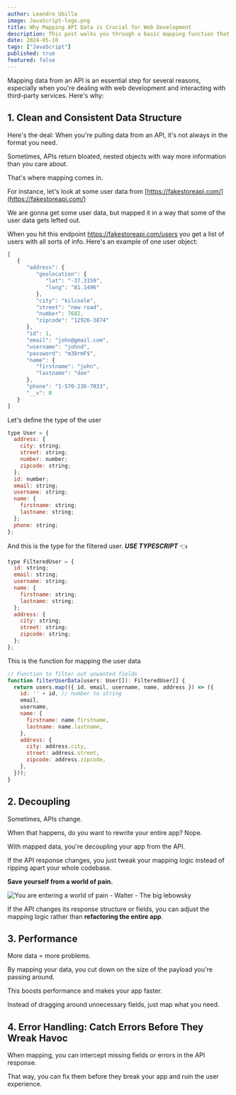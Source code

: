 ```yaml
---
author: Leandro Ubilla
image: JavaScript-logo.png
title: Why Mapping API Data is Crucial for Web Development
description: This post walks you through a basic mapping function that will streamline your data handling.
date: 2024-05-10
tags: ["JavaScript"]
published: true
featured: false
---
```


Mapping data from an API is an essential step for several reasons, 
especially when you're dealing with web development and interacting 
with third-party services. Here's why:

## 1. Clean and Consistent Data Structure

Here's the deal: When you're pulling data from an API, it's not always in the format you need.

Sometimes, APIs return bloated, nested objects with way more information than you care about. 

That's where mapping comes in. 

For instance, let's look at some user data from [https://fakestoreapi.com/](https://fakestoreapi.com/)

We are gonna get some user data, but mapped it in a way that some of the user data gets lefted out.

When you hit this endpoint https://fakestoreapi.com/users you get a list of users with all sorts of info. 
Here's an example of one user object:

```js showLineNumbers
[
   {
      "address": {
         "geolocation": {
            "lat": "-37.3159",
            "long": "81.1496"
         },
         "city": "kilcoole",
         "street": "new road",
         "number": 7682,
         "zipcode": "12926-3874"
      },
      "id": 1,
      "email": "john@gmail.com",
      "username": "johnd",
      "password": "m38rmF$",
      "name": {
         "firstname": "john",
         "lastname": "doe"
      },
      "phone": "1-570-236-7033",
      "__v": 0
   }
]
```

Let's define the type of the user

```js showLineNumbers
type User = {
  address: {
    city: string;
    street: string;
    number: number;
    zipcode: string;
  };
  id: number;
  email: string;
  username: string;
  name: {
    firstname: string;
    lastname: string;
  };
  phone: string;
};
```

And this is the type for the filtered user. ***USE TYPESCRIPT*** 👈

```js showLineNumbers
type FilteredUser = {
  id: string;
  email: string;
  username: string;
  name: {
    firstname: string;
    lastname: string;
  };
  address: {
    city: string;
    street: string;
    zipcode: string;
  };
};
```

This is the function for mapping the user data

```js showLineNumbers
// Function to filter out unwanted fields
function filterUserData(users: User[]): FilteredUser[] {
  return users.map(({ id, email, username, name, address }) => ({
    id: '' + id, // number to string
    email,
    username,
    name: {
      firstname: name.firstname,
      lastname: name.lastname,
    },
    address: {
      city: address.city,
      street: address.street,
      zipcode: address.zipcode,
    },
  }));
}
```

## 2. Decoupling

Sometimes, APIs change.

When that happens, do you want to rewrite your entire app? Nope.

With mapped data, you're decoupling your app from the API. 

If the API response changes, you just tweak your mapping logic instead of ripping apart 
your whole codebase.

**Save yourself from a world of pain.**

![You are entering a world of pain - Walter - The big lebowsky](/images/content/world-of-pain-walter-min.png)

If the API changes its response structure or fields, you can adjust the mapping 
logic rather than **refactoring the entire app**.

## 3. Performance

More data = more problems. 

By mapping your data, you cut down on the size of the payload you're passing around. 

This boosts performance and makes your app faster.

Instead of dragging around unnecessary fields, just map what you need.

## 4. Error Handling: Catch Errors Before They Wreak Havoc

When mapping, you can intercept missing fields or errors in the API response. 

That way, you can fix them before they break your app and ruin the user experience.